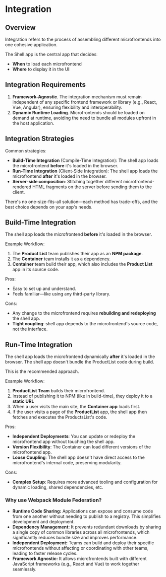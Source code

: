 # Integration

## Overview

Integration refers to the process of assembling different microfrontends into one cohesive application.

The Shell app is the central app that decides:
- **When** to load each microfrontend
- **Where** to display it in the UI


## Integration Requirements

1. **Framework-Agnostic**. The integration mechanism must remain independent of any specific frontend framework or library (e.g., React, Vue, Angular), ensuring flexibility and interoperability.
2. **Dynamic Runtime Loading**. Microfrontends should be loaded on demand at runtime, avoiding the need to bundle all modules upfront in the host application.


## Integration Strategies

Common strategies:
- **Build-Time Integration** (Compile-Time Integration): The shell app loads the microfrontend **before** it's loaded in the browser.
- **Run-Time Integration** (Client-Side Integration): The shell app loads the microfrontend **after** it's loaded in the browser.
- **Server-side composition**: Stitching together different microfrontend-rendered HTML fragments on the server before sending them to the client.

There's no one-size-fits-all solution—each method has trade-offs, and the best choice depends on your app's needs.


## Build-Time Integration

The shell app loads the microfrontend **before** it's loaded in the browser.

Example Workflow:
1. The **Product List** team publishes their app as an **NPM package**.
2. The **Container** team installs it as a dependency.
3. **Container** team build their app, which also includes the **Product List** app in its source code.

Pros:
- Easy to set up and understand.
- Feels familiar—like using any third-party library.

Cons:
- Any change to the microfrontend requires **rebuilding and redeploying** the shell app.
- **Tight coupling**: shell app depends to the microfrontend's source code, not the interface.


## Run-Time Integration

The shell app loads the microfrontend dynamically **after** it's loaded in the browser. The shell app doesn't bundle the ProductList code during build.

This is the recommended approach.

Example Workflow:
1. **ProductList Team** builds their microfrontend.
2. Instead of publishing it to NPM (like in build-time), they deploy it to a **static URL**
3. When a user visits the main site, the **Container app** loads first.
4. If the user visits a page of the **ProductList** app, the shell app then fetches and executes the ProductsList's code.

Pros:
- **Independent Deployments**: You can update or redeploy the microfrontend app without touching the shell app.
- **Version Flexibility**: The Container can load different versions of the microfrontend app.
- **Loose Coupling**: The shell app doesn't have direct access to the microfrontend's internal code, preserving modularity.

Cons:
- **Complex Setup**: Requires more advanced tooling and configuration for dynamic loading, shared dependencies, etc.

### Why use Webpack Module Federation?

- **Runtime Code Sharing:** Applications can expose and consume code from one another without needing to publish to a registry. This simplifies development and deployment.
- **Dependency Management:** It prevents redundant downloads by sharing a single copy of common libraries across all microfrontends, which significantly reduces bundle size and improves performance.
- **Independent Deployment:** Teams can build and deploy their specific microfrontends without affecting or coordinating with other teams, leading to faster release cycles.
- **Framework Agnostic:** It allows microfrontends built with different JavaScript frameworks (e.g., React and Vue) to work together seamlessly.